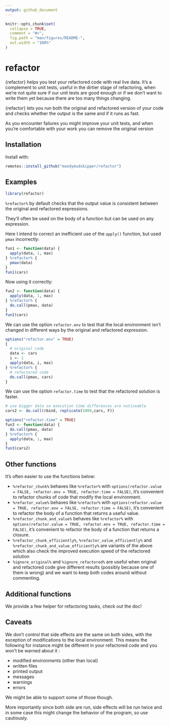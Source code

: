 ```yaml
---
output: github_document
---
```


<!-- README.md is generated from README.Rmd. Please edit that file -->

```r
knitr::opts_chunk$set(
  collapse = TRUE,
  comment = "#>",
  fig.path = "man/figures/README-",
  out.width = "100%"
)
```

# refactor

{refactor} helps you test your refactored code with real live data. It's
a complement to unit tests, useful in the dirtier stage of refactoring,
when we're not quite sure if our unit tests are good enough or if we don't want to
write them yet because there are too many things changing.

{refactor} lets you run both the original and refactored 
version of your code and checks whether the output is the same and if it runs
as fast. 

As you encounter failures you might improve your unit tests, and
when you're comfortable with your work you can remove the original version

## Installation

Install with:

``` r
remotes::install_github("moodymudskipper/refactor")
```

## Examples

```r
library(refactor)
```

`%refactor%`  by default checks that the output value is consistent between
the original and refactored expressions.

They'll often be used on the body of a function but can be used on any expression.

Here I intend to correct an inefficient use of the `apply()` function,
but used `pmax` incorrectly:

```r
fun1 <- function(data) {
  apply(data, 1, max)
} %refactor% {
  pmax(data)
}
fun1(cars)
```

Now using it correctly:

```r
fun2 <- function(data) {
  apply(data, 1, max)
} %refactor% {
  do.call(pmax, data)
}
fun2(cars)
```

We can use the option `refactor.env` to test that the local environment isn't 
changed in different ways by the original and refactored expression.


```r
options("refactor.env" = TRUE)
{
  # original code
  data <- cars
  i <- 1
  apply(data, i, max)
} %refactor% {
  # refactored code
  do.call(pmax, cars)
}
```

We can use the option `refactor.time` to test that the refactored solution is
faster.

```r
# use bigger data so execution time differences are noticeable
cars2 <- do.call(rbind, replicate(1000,cars, F))

options("refactor.time" = TRUE)
fun3 <- function(data) {
  do.call(pmax, data)
} %refactor% {
  apply(data, 1, max)
}
fun3(cars2)

```

## Other functions

It's often easier to use the functions below:

* `%refactor_chunk%` behaves like `%refactor%` with `options(refactor.value = FALSE, refactor.env = TRUE, refactor.time = FALSE)`,
  it's convenient to refactor chunks of code that modify the local environment.
* `%refactor_value%` behaves like `%refactor%` with `options(refactor.value = TRUE, refactor.env = FALSE, refactor.time = FALSE)`,
  it's convenient to refactor the body of a function that returns a useful value.
* `%refactor_chunk_and_value%` behaves like `%refactor%` with `options(refactor.value = TRUE, refactor.env = TRUE, refactor.time = FALSE)`,
  it's convenient to refactor the body of a function that returns a closure.
* `%refactor_chunk_efficiently%`, `%refactor_value_efficiently%` and `%refactor_chunk_and_value_efficiently%` are variants of the above
  which also check the improved execution speed of the refactored solution
* `%ignore_original%` and `%ignore_refactored%` are useful when original and
  refactored code give different results (possibly because one of them is wrong)
  and we want to keep both codes around without commenting.
  
## Additional functions

We provide a few helper for refactoring tasks, check out the doc!

## Caveats

We don't control that side effects are the same on both sides, with the exception
of modifications to the local environment. This means
the following for instance might be different in your refactored code 
and you won't be warned about it :

* modified environments (other than local)
* written files
* printed output
* messages
* warnings
* errors

We might be able to support some of those though.

More importantly since both side are run, side effects will be run twice and in some case
this might change the behavior of the program, so use cautiously.
